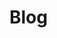 
<div
  className='flex flex-col items-center'
>
  <h1
    className='text-center text-5xl font-semibold pt-8'
  >
    Blog
  </h1>

  <div className='flex flex-col items-start mt-6'>
    <BlogIndex />
  </div>
</div>
